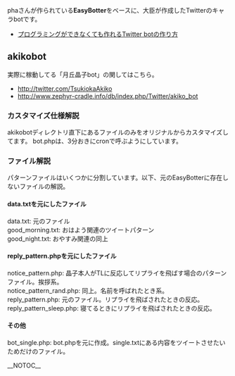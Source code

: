 ﻿phaさんが作られている'''EasyBotter'''をベースに、大臣が作成したTwitterのキャラbotです。
* [http://pha22.net/twitterbot/ プログラミングができなくても作れるTwitter botの作り方]

== akikobot ==
実際に稼動してる「月丘晶子bot」の関してはこちら。
* http://twitter.com/TsukiokaAkiko
* http://www.zephyr-cradle.info/db/index.php/Twitter/akiko_bot

=== カスタマイズ仕様解説 ===
akikobotディレクトリ直下にあるファイルのみをオリジナルからカスタマイズしてます。
bot.phpは、3分おきにcronで呼ぶようにしています。

=== ファイル解説 ===
パターンファイルはいくつかに分割しています。以下、元のEasyBotterに存在しないファイルの解説。

==== data.txtを元にしたファイル ====
; data.txt: 元のファイル
; good_morning.txt: おはよう関連のツイートパターン
; good_night.txt: おやすみ関連の同上

==== reply_pattern.phpを元にしたファイル ====
; notice_pattern.php: 晶子本人がTLに反応してリプライを飛ばす場合のパターンファイル。挨拶系。
; notice_pattern_rand.php: 同上。名前を呼ばれたとき系。
; reply_pattern.php: 元のファイル。リプライを飛ばされたときの反応。
; reply_pattern_sleep.php: 寝てるときにリプライを飛ばされたときの反応。

==== その他 ====
; bot_single.php: bot.phpを元に作成。single.txtにある内容をツイートさせたいためだけのファイル。
__NOTOC__
